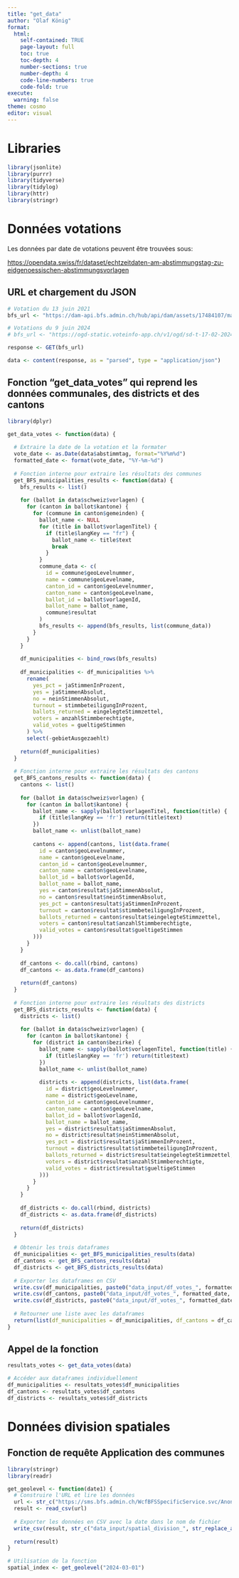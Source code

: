 ```yaml
---
title: "get_data"
author: "Olaf König"
format: 
  html:
    self-contained: TRUE
    page-layout: full
    toc: true
    toc-depth: 4
    number-sections: true
    number-depth: 4
    code-line-numbers: true
    code-fold: true
execute:
  warning: false
theme: cosmo 
editor: visual
---
```


# Libraries

```r

library(jsonlite)
library(purrr)
library(tidyverse)
library(tidylog)
library(httr)
library(stringr)

```

# Données votations

Les données par date de votations peuvent être trouvées sous:

<https://opendata.swiss/fr/dataset/echtzeitdaten-am-abstimmungstag-zu-eidgenoessischen-abstimmungsvorlagen>

## URL et chargement du JSON

```r

# Votation du 13 juin 2021
bfs_url <- "https://dam-api.bfs.admin.ch/hub/api/dam/assets/17484107/master"

# Votations du 9 juin 2024
# bfs_url <- "https://ogd-static.voteinfo-app.ch/v1/ogd/sd-t-17-02-20240609-eidgAbstimmung.json"

response <- GET(bfs_url)

data <- content(response, as = "parsed", type = "application/json")
```

## Fonction "get_data_votes" qui reprend les données communales, des districts et des cantons

```r

library(dplyr)

get_data_votes <- function(data) {
  
  # Extraire la date de la votation et la formater
  vote_date <- as.Date(data$abstimmtag, format="%Y%m%d")
  formatted_date <- format(vote_date, "%Y-%m-%d")
  
  # Fonction interne pour extraire les résultats des communes
  get_BFS_municipalities_results <- function(data) {
    bfs_results <- list()
    
    for (ballot in data$schweiz$vorlagen) {
      for (canton in ballot$kantone) {
        for (commune in canton$gemeinden) {
          ballot_name <- NULL
          for (title in ballot$vorlagenTitel) {
            if (title$langKey == "fr") {
              ballot_name <- title$text
              break
            }
          }
          commune_data <- c(
            id = commune$geoLevelnummer,
            name = commune$geoLevelname,
            canton_id = canton$geoLevelnummer,
            canton_name = canton$geoLevelname,
            ballot_id = ballot$vorlagenId,
            ballot_name = ballot_name,
            commune$resultat
          )
          bfs_results <- append(bfs_results, list(commune_data))
        }
      }
    }
    
    df_municipalities <- bind_rows(bfs_results)
    
    df_municipalities <- df_municipalities %>%
      rename(
        yes_pct = jaStimmenInProzent,
        yes = jaStimmenAbsolut,
        no = neinStimmenAbsolut,
        turnout = stimmbeteiligungInProzent,
        ballots_returned = eingelegteStimmzettel,
        voters = anzahlStimmberechtigte,
        valid_votes = gueltigeStimmen
      ) %>%
      select(-gebietAusgezaehlt)
    
    return(df_municipalities)
  }
  
  # Fonction interne pour extraire les résultats des cantons
  get_BFS_cantons_results <- function(data) {
    cantons <- list()
    
    for (ballot in data$schweiz$vorlagen) {
      for (canton in ballot$kantone) {
        ballot_name <- sapply(ballot$vorlagenTitel, function(title) {
          if (title$langKey == 'fr') return(title$text)
        })
        ballot_name <- unlist(ballot_name)
        
        cantons <- append(cantons, list(data.frame(
          id = canton$geoLevelnummer,
          name = canton$geoLevelname,
          canton_id = canton$geoLevelnummer,
          canton_name = canton$geoLevelname,
          ballot_id = ballot$vorlagenId,
          ballot_name = ballot_name,
          yes = canton$resultat$jaStimmenAbsolut,
          no = canton$resultat$neinStimmenAbsolut,
          yes_pct = canton$resultat$jaStimmenInProzent,
          turnout = canton$resultat$stimmbeteiligungInProzent,
          ballots_returned = canton$resultat$eingelegteStimmzettel,
          voters = canton$resultat$anzahlStimmberechtigte,
          valid_votes = canton$resultat$gueltigeStimmen
        )))
      }
    }
    
    df_cantons <- do.call(rbind, cantons)
    df_cantons <- as.data.frame(df_cantons)
    
    return(df_cantons)
  }
  
  # Fonction interne pour extraire les résultats des districts
  get_BFS_districts_results <- function(data) {
    districts <- list()
    
    for (ballot in data$schweiz$vorlagen) {
      for (canton in ballot$kantone) {
        for (district in canton$bezirke) {
          ballot_name <- sapply(ballot$vorlagenTitel, function(title) {
            if (title$langKey == 'fr') return(title$text)
          })
          ballot_name <- unlist(ballot_name)
          
          districts <- append(districts, list(data.frame(
            id = district$geoLevelnummer,
            name = district$geoLevelname,
            canton_id = canton$geoLevelnummer,
            canton_name = canton$geoLevelname,
            ballot_id = ballot$vorlagenId,
            ballot_name = ballot_name,
            yes = district$resultat$jaStimmenAbsolut,
            no = district$resultat$neinStimmenAbsolut,
            yes_pct = district$resultat$jaStimmenInProzent,
            turnout = district$resultat$stimmbeteiligungInProzent,
            ballots_returned = district$resultat$eingelegteStimmzettel,
            voters = district$resultat$anzahlStimmberechtigte,
            valid_votes = district$resultat$gueltigeStimmen
          )))
        }
      }
    }
    
    df_districts <- do.call(rbind, districts)
    df_districts <- as.data.frame(df_districts)
    
    return(df_districts)
  }
  
  # Obtenir les trois dataframes
  df_municipalities <- get_BFS_municipalities_results(data)
  df_cantons <- get_BFS_cantons_results(data)
  df_districts <- get_BFS_districts_results(data)
  
  # Exporter les dataframes en CSV
  write.csv(df_municipalities, paste0("data_input/df_votes_", formatted_date, "_municipalities.csv"), row.names = FALSE)
  write.csv(df_cantons, paste0("data_input/df_votes_", formatted_date, "_cantons.csv"), row.names = FALSE)
  write.csv(df_districts, paste0("data_input/df_votes_", formatted_date, "_districts.csv"), row.names = FALSE)
  
  # Retourner une liste avec les dataframes
  return(list(df_municipalities = df_municipalities, df_cantons = df_cantons, df_districts = df_districts))
}

```

## Appel de la fonction

```r

resultats_votes <- get_data_votes(data)

# Accéder aux dataframes individuellement
df_municipalities <- resultats_votes$df_municipalities
df_cantons <- resultats_votes$df_cantons
df_districts <- resultats_votes$df_districts
```

# Données division spatiales

## Fonction de requête Application des communes

```r

library(stringr)
library(readr)

get_geolevel <- function(date1) {
  # Construire l'URL et lire les données
  url <- str_c("https://sms.bfs.admin.ch/WcfBFSSpecificService.svc/AnonymousRest/communes/levels?startPeriod=", date1, "&endPeriod=", date1, "&useBfsCode=false&labelLanguages=fr&format=csv")
  result <- read_csv(url)
  
  # Exporter les données en CSV avec la date dans le nom de fichier
  write_csv(result, str_c("data_input/spatial_division_", str_replace_all(date1, "-", "_"), ".csv"))
  
  return(result)
}

# Utilisation de la fonction
spatial_index <- get_geolevel("2024-03-01")
```
